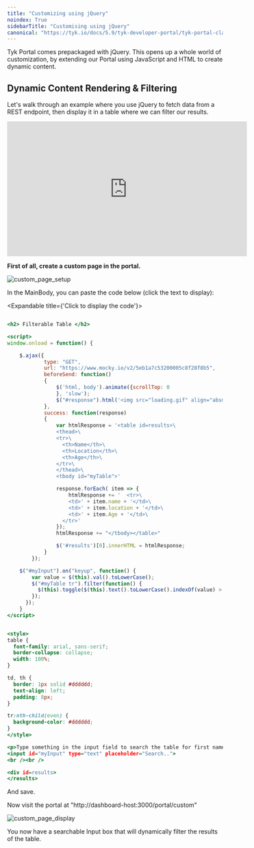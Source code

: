 ```yaml
---
title: "Customizing using jQuery"
noindex: True
sidebarTitle: "Customising using jQuery"
canonical: "https://tyk.io/docs/5.9/tyk-developer-portal/tyk-portal-classic/customise/customize-with-jquery"
---
```



<LegacyClassicPortalApi/>

Tyk Portal comes prepackaged with jQuery.  This opens up a whole world of customization, by extending our Portal using JavaScript and HTML to create dynamic content.


## Dynamic Content Rendering & Filtering

Let's walk through an example where you use jQuery to fetch data from a REST endpoint, then display it in a table where we can filter our results.

<iframe width="560" height="315" src="https://www.youtube.com/embed/njRgYUpL5vs" frameborder="0" allow="accelerometer; autoplay; clipboard-write; encrypted-media; gyroscope; picture-in-picture" allowfullscreen></iframe>


**First of all, create a custom page in the portal.**


<img src="/img/dashboard/portal-management/new_custom_page.png" alt="custom_page_setup" />

In the MainBody, you can paste the code below (click the text to display):

<Expandable title={'Click to display the code'}>
```.html

<h2> Filterable Table </h2>

<script>
window.onload = function() {

    $.ajax({  
            type: "GET",
            url: "https://www.mocky.io/v2/5eb1a7c53200005c8f28f8b5",  
            beforeSend: function() 
            {
                $('html, body').animate({scrollTop: 0
                }, 'slow');
                $("#response").html('<img src="loading.gif" align="absmiddle" alt="Loading..."> Loading...<br /><br />');
            },  
            success: function(response)
            {
                var htmlResponse = '<table id=results>\
                <thead>\
                <tr>\
                  <th>Name</th>\
                  <th>Location</th>\
                  <th>Age</th>\
                </tr>\
                </thead>\
                <tbody id="myTable">'

                response.forEach( item => {
                    htmlResponse += '  <tr>\
                    <td>' + item.name + '</td>\
                    <td>' + item.location + '</td>\
                    <td>' + item.Age + '</td>\
                  </tr>'
                });
                htmlResponse += "</tbody></table>"

                $('#results')[0].innerHTML = htmlResponse;
            }
        });

    $("#myInput").on("keyup", function() {
        var value = $(this).val().toLowerCase();
        $("#myTable tr").filter(function() {
          $(this).toggle($(this).text().toLowerCase().indexOf(value) > -1)
        });
      });
    }
</script>


<style>
table {
  font-family: arial, sans-serif;
  border-collapse: collapse;
  width: 100%;
}

td, th {
  border: 1px solid #dddddd;
  text-align: left;
  padding: 8px;
}

tr:nth-child(even) {
  background-color: #dddddd;
}
</style>

<p>Type something in the input field to search the table for first names, last names or emails:</p>  
<input id="myInput" type="text" placeholder="Search..">
<br /><br />

<div id=results>
</results>
```
</Expandable>

And save.

Now visit the portal at "http://dashboard-host:3000/portal/custom"

<img src="/img/dashboard/portal-management/custom_page_dynamic.png" alt="custom_page_display" />

You now have a searchable Input box that will dynamically filter the results of the table.
